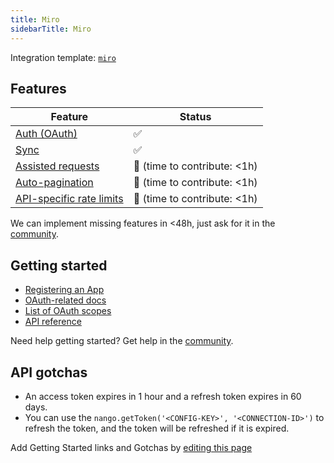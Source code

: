 ```yaml
---
title: Miro
sidebarTitle: Miro
---
```


Integration template: [`miro`](https://nango.dev/providers.yaml)

## Features

| Feature                                                 | Status                          |
| ------------------------------------------------------- | ------------------------------- |
| [Auth (OAuth)](/nango-auth)                             | ✅                              |
| [Sync](/nango-sync)                                     | ✅                              |
| [Assisted requests](/nango-sync/guides/direct-requests) | 🚫 (time to contribute: &lt;1h) |
| [Auto-pagination](/nango-sync/configuration)            | 🚫 (time to contribute: &lt;1h) |
| [API-specific rate limits](/nango-sync/configuration)   | 🚫 (time to contribute: &lt;1h) |

<Tip>We can implement missing features in &lt;48h, just ask for it in the [community](https://nango.dev/slack).</Tip>
## Getting started

-   [Registering an App](https://developers.miro.com/docs/rest-api-build-your-first-hello-world-app#step-1-create-your-app-in-miro)
-   [OAuth-related docs](https://developers.miro.com/docs/getting-started-with-oauth)
-   [List of OAuth scopes](https://developers.miro.com/reference/scopes)
-   [API reference](https://developers.miro.com/reference/api-reference)

<Tip>Need help getting started? Get help in the [community](https://nango.dev/slack).</Tip>

## API gotchas

-   An access token expires in 1 hour and a refresh token expires in 60 days.
-   You can use the `nango.getToken('<CONFIG-KEY>', '<CONNECTION-ID>')` to refresh the token, and the token will be refreshed if it is expired.

<Note>Add Getting Started links and Gotchas by [editing this page](https://github.com/nangohq/nango/tree/master/docs-v2/integrations/all/miro.mdx)</Note>
